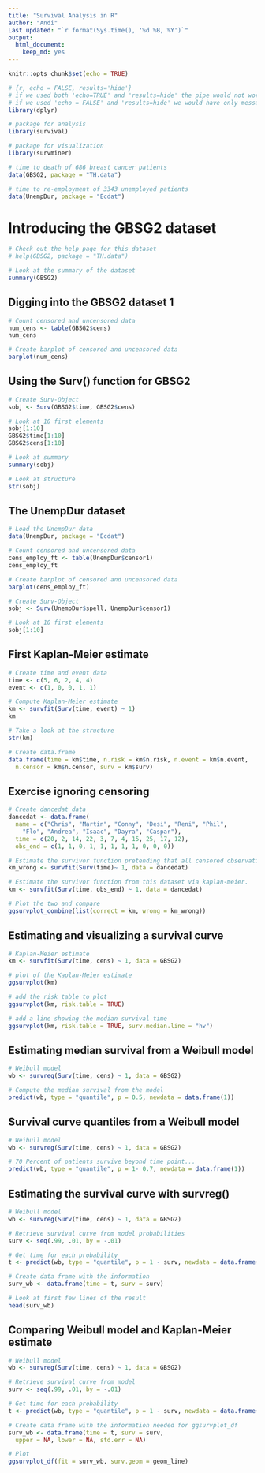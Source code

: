 ```yaml
---
title: "Survival Analysis in R"
author: "Andi"
Last updated: "`r format(Sys.time(), '%d %B, %Y')`"
output: 
  html_document: 
    keep_md: yes
---
```


```r
knitr::opts_chunk$set(echo = TRUE)
```

```r
# {r, echo = FALSE, results='hide'}
# if we used both 'echo=TRUE' and 'results=hide' the pipe would not work properly
# if we used 'echo = FALSE' and 'results=hide' we would have only messages (i.e. attaching package) If we don't want them we set 'error = FALSE', 'warning = FALSE', and 'message = FALSE'.
library(dplyr)
```

```r
# package for analysis
library(survival)

# package for visualization
library(survminer)

# time to death of 686 breast cancer patients
data(GBSG2, package = "TH.data")

# time to re-employment of 3343 unemployed patients
data(UnempDur, package = "Ecdat")
```

# Introducing the GBSG2 dataset

```r
# Check out the help page for this dataset
# help(GBSG2, package = "TH.data")

# Look at the summary of the dataset
summary(GBSG2)
```

## Digging into the GBSG2 dataset 1


```r
# Count censored and uncensored data
num_cens <- table(GBSG2$cens)
num_cens

# Create barplot of censored and uncensored data
barplot(num_cens)
```

## Using the Surv() function for GBSG2

```r
# Create Surv-Object
sobj <- Surv(GBSG2$time, GBSG2$cens)

# Look at 10 first elements
sobj[1:10]
GBSG2$time[1:10]
GBSG2$cens[1:10]

# Look at summary
summary(sobj)

# Look at structure
str(sobj)
```

## The UnempDur dataset

```r
# Load the UnempDur data
data(UnempDur, package = "Ecdat")

# Count censored and uncensored data
cens_employ_ft <- table(UnempDur$censor1)
cens_employ_ft

# Create barplot of censored and uncensored data
barplot(cens_employ_ft)

# Create Surv-Object
sobj <- Surv(UnempDur$spell, UnempDur$censor1)

# Look at 10 first elements
sobj[1:10]
```

## First Kaplan-Meier estimate

```r
# Create time and event data
time <- c(5, 6, 2, 4, 4)
event <- c(1, 0, 0, 1, 1)

# Compute Kaplan-Meier estimate
km <- survfit(Surv(time, event) ~ 1)
km

# Take a look at the structure
str(km)

# Create data.frame
data.frame(time = km$time, n.risk = km$n.risk, n.event = km$n.event,
  n.censor = km$n.censor, surv = km$surv)
```

## Exercise ignoring censoring

```r

# Create dancedat data
dancedat <- data.frame(
  name = c("Chris", "Martin", "Conny", "Desi", "Reni", "Phil", 
    "Flo", "Andrea", "Isaac", "Dayra", "Caspar"),
  time = c(20, 2, 14, 22, 3, 7, 4, 15, 25, 17, 12),
  obs_end = c(1, 1, 0, 1, 1, 1, 1, 1, 0, 0, 0))

# Estimate the survivor function pretending that all censored observations are actual observations. The Surv() function can also take only one argument if there is no censoring, i.e. Surv(time)
km_wrong <- survfit(Surv(time)~ 1, data = dancedat)

# Estimate the survivor function from this dataset via kaplan-meier.
km <- survfit(Surv(time, obs_end) ~ 1, data = dancedat)

# Plot the two and compare
ggsurvplot_combine(list(correct = km, wrong = km_wrong))
```

## Estimating and visualizing a survival curve

```r
# Kaplan-Meier estimate
km <- survfit(Surv(time, cens) ~ 1, data = GBSG2)

# plot of the Kaplan-Meier estimate
ggsurvplot(km)

# add the risk table to plot
ggsurvplot(km, risk.table = TRUE)

# add a line showing the median survival time
ggsurvplot(km, risk.table = TRUE, surv.median.line = "hv")
```

## Estimating median survival from a Weibull model

```r
# Weibull model
wb <- survreg(Surv(time, cens) ~ 1, data = GBSG2)

# Compute the median survival from the model
predict(wb, type = "quantile", p = 0.5, newdata = data.frame(1))
```

## Survival curve quantiles from a Weibull model

```r
# Weibull model
wb <- survreg(Surv(time, cens) ~ 1, data = GBSG2)

# 70 Percent of patients survive beyond time point...
predict(wb, type = "quantile", p = 1- 0.7, newdata = data.frame(1))
```

## Estimating the survival curve with survreg()

```r
# Weibull model
wb <- survreg(Surv(time, cens) ~ 1, data = GBSG2)

# Retrieve survival curve from model probabilities 
surv <- seq(.99, .01, by = -.01)

# Get time for each probability
t <- predict(wb, type = "quantile", p = 1 - surv, newdata = data.frame(1))

# Create data frame with the information
surv_wb <- data.frame(time = t, surv = surv)

# Look at first few lines of the result
head(surv_wb)
```

## Comparing Weibull model and Kaplan-Meier estimate

```r
# Weibull model
wb <- survreg(Surv(time, cens) ~ 1, data = GBSG2)

# Retrieve survival curve from model
surv <- seq(.99, .01, by = -.01)

# Get time for each probability
t <- predict(wb, type = "quantile", p = 1 - surv, newdata = data.frame(1))

# Create data frame with the information needed for ggsurvplot_df
surv_wb <- data.frame(time = t, surv = surv, 
  upper = NA, lower = NA, std.err = NA)

# Plot
ggsurvplot_df(fit = surv_wb, surv.geom = geom_line)
```

